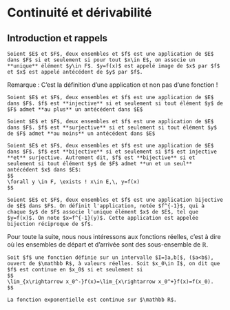 # Continuité et dérivabilité

## Introduction et rappels

>

```definition
Soient $E$ et $F$, deux ensembles et $f$ est une application de $E$ dans $F$ si et seulement si pour tout $x\in E$, on associe un **unique** élément $y\in F$. $y=f(x)$ est appelé image de $x$ par $f$ et $x$ est appelé antécédent de $y$ par $f$.
```

>

Remarque : C'est la définition d'une application et non pas d'une fonction !

>

```definition
Soient $E$ et $F$, deux ensembles et $f$ est une application de $E$ dans $F$. $f$ est **injective** si et seulement si tout élément $y$ de $F$ admet **au plus** un antécédent dans $E$
```

>

```definition
Soient $E$ et $F$, deux ensembles et $f$ est une application de $E$ dans $F$. $f$ est **surjective** si et seulement si tout élément $y$ de $F$ admet **au moins** un antécédent dans $E$ 
```

>

```definition
Soient $E$ et $F$, deux ensembles et $f$ est une application de $E$ dans $F$. $f$ est **bijective** si et seulement si $f$ est injective **et** surjective. Autrement dit, $f$ est **bijective** si et seulement si tout élément $y$ de $F$ admet **un et un seul** antécédent $x$ dans $E$:
$$
\forall y \in F, \exists ! x\in E,\, y=f(x)  
$$
```

>

```definition
Soient $E$ et $F$, deux ensembles et $f$ est une application bijective de $E$ dans $F$. On définit l'application, notée $f^{-1}$, qui à chaque $y$ de $F$ associe l'unique élément $x$ de $E$, tel que $y=f(x)$. On note $x=f^{-1}(y)$. Cette application est appelée bijection réciproque de $f$. 
```

>

Pour toute la suite, nous nous intéressons aux fonctions réelles, c'est à dire où les ensembles de départ et d'arrivée sont des sous-ensemble de $\mathbb R$.

>

```definition
Soit $f$ une fonction définie sur un intervalle $I=]a,b[$, ($a<b$), ouvert de $\mathbb R$, à valeurs réelles. Soit $x_0\in I$, on dit que $f$ est continue en $x_0$ si et seulement si 
$$
\lim_{x\rightarrow x_0^-}f(x)=\lim_{x\rightarrow x_0^+}f(x)=f(x_0).
$$
```

```example
La fonction exponentielle est continue sur $\mathbb R$.
```











